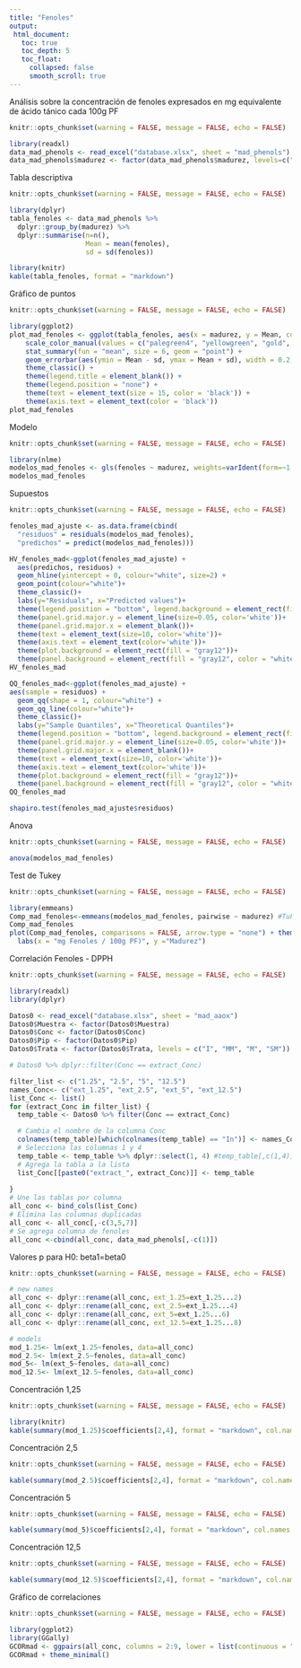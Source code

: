 ```yaml
---
title: "Fenoles"
output:
 html_document:
   toc: true
   toc_depth: 5
   toc_float:
     collapsed: false
     smooth_scroll: true
---
```


Análisis sobre la concentración de fenoles expresados en mg equivalente de ácido tánico cada 100g PF
```r
knitr::opts_chunk$set(warning = FALSE, message = FALSE, echo = FALSE)

library(readxl)
data_mad_phenols <- read_excel("database.xlsx", sheet = "mad_phenols")
data_mad_phenols$madurez <- factor(data_mad_phenols$madurez, levels=c("I", "MM", "M", "SM"))

```

Tabla descriptiva
```r
knitr::opts_chunk$set(warning = FALSE, message = FALSE, echo = FALSE)

library(dplyr)
tabla_fenoles <- data_mad_phenols %>% 
  dplyr::group_by(madurez) %>% 
  dplyr::summarise(n=n(),
                   Mean = mean(fenoles),
                   sd = sd(fenoles))

library(knitr)
kable(tabla_fenoles, format = "markdown")

```

Gráfico de puntos
```r
knitr::opts_chunk$set(warning = FALSE, message = FALSE, echo = FALSE)

library(ggplot2)
plot_mad_fenoles <- ggplot(tabla_fenoles, aes(x = madurez, y = Mean, color = madurez)) +
    scale_color_manual(values = c("palegreen4", "yellowgreen", "gold", "gold4")) +
    stat_summary(fun = "mean", size = 6, geom = "point") +
    geom_errorbar(aes(ymin = Mean - sd, ymax = Mean + sd), width = 0.2, position = position_dodge(0.9)) +
    theme_classic() +
    theme(legend.title = element_blank()) +
    theme(legend.position = "none") +
    theme(text = element_text(size = 15, color = 'black')) +
    theme(axis.text = element_text(color = 'black'))
plot_mad_fenoles

```

Modelo
```r
knitr::opts_chunk$set(warning = FALSE, message = FALSE, echo = FALSE)

library(nlme)
modelos_mad_fenoles <- gls(fenoles ~ madurez, weights=varIdent(form=~1|madurez), data=data_mad_phenols)
modelos_mad_fenoles

```

Supuestos
```r
knitr::opts_chunk$set(warning = FALSE, message = FALSE, echo = FALSE)

fenoles_mad_ajuste <- as.data.frame(cbind(
  "residuos" = residuals(modelos_mad_fenoles),
  "predichos" = predict(modelos_mad_fenoles)))

HV_fenoles_mad<-ggplot(fenoles_mad_ajuste) +
  aes(predichos, residuos) +
  geom_hline(yintercept = 0, colour="white", size=2) +
  geom_point(colour="white")+
  theme_classic()+
  labs(y="Residuals", x="Predicted values")+
  theme(legend.position = "bottom", legend.background = element_rect(fill = "gray12"))+
  theme(panel.grid.major.y = element_line(size=0.05, color='white'))+
  theme(panel.grid.major.x = element_blank())+
  theme(text = element_text(size=10, color='white'))+
  theme(axis.text = element_text(color='white'))+
  theme(plot.background = element_rect(fill = "gray12"))+
  theme(panel.background = element_rect(fill = "gray12", color = "white"))
HV_fenoles_mad

QQ_fenoles_mad<-ggplot(fenoles_mad_ajuste) +
aes(sample = residuos) +
  geom_qq(shape = 1, colour="white") +
  geom_qq_line(colour="white")+
  theme_classic()+
  labs(y="Sample Quantiles", x="Theoretical Quantiles")+
  theme(legend.position = "bottom", legend.background = element_rect(fill = "gray12"))+
  theme(panel.grid.major.y = element_line(size=0.05, color='white'))+
  theme(panel.grid.major.x = element_blank())+
  theme(text = element_text(size=10, color='white'))+
  theme(axis.text = element_text(color='white'))+
  theme(plot.background = element_rect(fill = "gray12"))+
  theme(panel.background = element_rect(fill = "gray12", color = "white"))
QQ_fenoles_mad

shapiro.test(fenoles_mad_ajuste$residuos)

```

Anova
```r
knitr::opts_chunk$set(warning = FALSE, message = FALSE, echo = FALSE)

anova(modelos_mad_fenoles)

```

Test de Tukey
```r
knitr::opts_chunk$set(warning = FALSE, message = FALSE, echo = FALSE)

library(emmeans)
Comp_mad_fenoles<-emmeans(modelos_mad_fenoles, pairwise ~ madurez) #Tukey por default  
Comp_mad_fenoles
plot(Comp_mad_fenoles, comparisons = FALSE, arrow.type = "none") + theme_classic() +
  labs(x = "mg Fenoles / 100g PF)", y ="Madurez")

```

Correlación Fenoles - DPPH

```r
knitr::opts_chunk$set(warning = FALSE, message = FALSE, echo = FALSE)

library(readxl)
library(dplyr)

Datos0 <- read_excel("database.xlsx", sheet = "mad_aaox")
Datos0$Muestra <- factor(Datos0$Muestra)
Datos0$Conc <- factor(Datos0$Conc)
Datos0$Pip <- factor(Datos0$Pip)
Datos0$Trata <- factor(Datos0$Trata, levels = c("I", "MM", "M", "SM"))

# Datos0 %>% dplyr::filter(Conc == extract_Conc)

filter_list <- c("1.25", "2.5", "5", "12.5")
names_Conc<- c("ext_1.25", "ext_2.5", "ext_5", "ext_12.5")
list_Conc <- list()
for (extract_Conc in filter_list) {
  temp_table <- Datos0 %>% filter(Conc == extract_Conc)

  # Cambia el nombre de la columna Conc
  colnames(temp_table)[which(colnames(temp_table) == "In")] <- names_Conc
  # Selecciona las columnas 1 y 4
  temp_table <- temp_table %>% dplyr::select(1, 4) #temp_table[,c(1,4)]
  # Agrega la tabla a la lista
  list_Conc[[paste0("extract_", extract_Conc)]] <- temp_table
  
}
# Une las tablas por columna
all_conc <- bind_cols(list_Conc)
# Elimina las columnas duplicadas
all_conc <- all_conc[,-c(3,5,7)]
# Se agrega columna de fenoles
all_conc <-cbind(all_conc, data_mad_phenols[,-c(1)]) 

```

Valores p para H0: beta1=beta0
```r
knitr::opts_chunk$set(warning = FALSE, message = FALSE, echo = FALSE)

# new names
all_conc <- dplyr::rename(all_conc, ext_1.25=ext_1.25...2)
all_conc <- dplyr::rename(all_conc, ext_2.5=ext_1.25...4)
all_conc <- dplyr::rename(all_conc, ext_5=ext_1.25...6)
all_conc <- dplyr::rename(all_conc, ext_12.5=ext_1.25...8)

# models
mod_1.25<- lm(ext_1.25~fenoles, data=all_conc)
mod_2.5<- lm(ext_2.5~fenoles, data=all_conc)
mod_5<- lm(ext_5~fenoles, data=all_conc)
mod_12.5<- lm(ext_12.5~fenoles, data=all_conc)

```

Concentración 1,25
```r
knitr::opts_chunk$set(warning = FALSE, message = FALSE, echo = FALSE)

library(knitr)
kable(summary(mod_1.25)$coefficients[2,4], format = "markdown", col.names = "p-valor")

```
Concentración 2,5
```r
knitr::opts_chunk$set(warning = FALSE, message = FALSE, echo = FALSE)

kable(summary(mod_2.5)$coefficients[2,4], format = "markdown", col.names = "p-valor")

```
Concentración 5
```r
knitr::opts_chunk$set(warning = FALSE, message = FALSE, echo = FALSE)

kable(summary(mod_5)$coefficients[2,4], format = "markdown", col.names = "p-valor")

```
Concentración 12,5
```r
knitr::opts_chunk$set(warning = FALSE, message = FALSE, echo = FALSE)

kable(summary(mod_12.5)$coefficients[2,4], format = "markdown", col.names = "p-valor")

```

Gráfico de correlaciones
```r
knitr::opts_chunk$set(warning = FALSE, message = FALSE, echo = FALSE)

library(ggplot2)
library(GGally)
GCORmad <- ggpairs(all_conc, columns = 2:9, lower = list(continuous = "points"))
GCORmad + theme_minimal()

```
